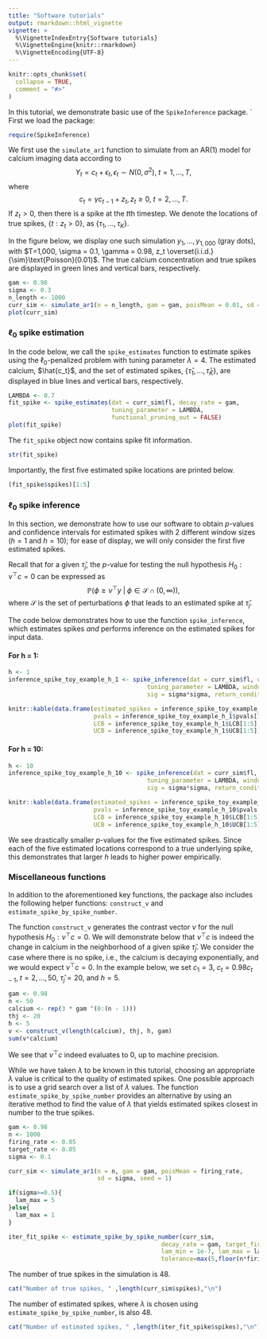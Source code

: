 ```yaml
---
title: "Software tutorials"
output: rmarkdown::html_vignette
vignette: >
  %\VignetteIndexEntry{Software tutorials}
  %\VignetteEngine{knitr::rmarkdown}
  %\VignetteEncoding{UTF-8}
---
```


```r
knitr::opts_chunk$set(
  collapse = TRUE,
  comment = "#>"
)
```

In this tutorial, we demonstrate basic use of the `SpikeInference` package.
`
First we load the package:
```r
require(SpikeInference)
```

We first use the `simulate_ar1` function to simulate from an AR(1) model for calcium imaging data according to 
$$Y_t = c_t + \epsilon_t, \epsilon_t \sim N(0, \sigma^2), \; t = 1,\ldots, T,$$ where $$c_t = \gamma  c_{t-1} + z_t, z_t\geq 0,  \; t = 2,\ldots, T.$$ If $z_t>0$, then there is a spike at the $t$th timestep. We denote the locations of true spikes, $\{t:z_t> 0\}$, as $\{\tau_1,\ldots, \tau_K\}$.

In the figure below, we display one such simulation $y_1,\ldots,y_{1,000}$ (gray dots), with  $T=1,000, \sigma = 0.1, \gamma = 0.98, z_t \overset{i.i.d.}{\sim}\text{Poisson}(0.01)$. The true calcium concentration and true spikes are displayed in green lines and vertical bars, respectively.

```r
gam <- 0.98
sigma <- 0.3
n_length <- 1000
curr_sim <- simulate_ar1(n = n_length, gam = gam, poisMean = 0.01, sd = sigma, seed = 2)
plot(curr_sim)
```


### $\ell_0$ spike estimation 
In the code below, we call the `spike_estimates` function to estimate spikes using the $\ell_0$-penalized problem with tuning parameter $\lambda=4$. The estimated calcium, $\hat{c_t}$, and the set of estimated spikes, $\{\hat{\tau}_1,\ldots, \hat{\tau}_{\hat{K}}\}$, are displayed in blue lines and vertical bars, respectively.
```r
LAMBDA <- 0.7
fit_spike <- spike_estimates(dat = curr_sim$fl, decay_rate = gam, 
                             tuning_parameter = LAMBDA, 
                             functional_pruning_out = FALSE)
plot(fit_spike)
```


The `fit_spike` object now contains spike fit information.
```r
str(fit_spike)
```

Importantly, the first five estimated spike locations are printed below.
```r
(fit_spike$spikes)[1:5]
```

### $\ell_0$ spike inference 

In this section, we demonstrate how to use our software to obtain $p$-values and confidence intervals for estimated spikes with 2 different window sizes ($h=1$ and $h=10$); for ease of display, we will only consider the first five estimated spikes.

Recall that for a given $\hat\tau_j$, the $p$-value for testing the null hypothesis $H_0: \nu^\top c = 0$ can be expressed as 
$$\mathbb{P}\left(\phi \geq \nu^\top y \;\middle|\; \phi \in \mathcal{S}\cap(0,\infty)\right),$$
where $\mathcal{S}$ is the set of perturbations $\phi$ that leads to an estimated spike at $\hat\tau_j$. 

The code below demonstrates how to use the function `spike_inference`, which estimates spikes *and* performs inference on the estimated spikes for input data. 

#### For h = 1:
```r
h <- 1
inference_spike_toy_example_h_1 <- spike_inference(dat = curr_sim$fl, decay_rate = gam,
                                       tuning_parameter = LAMBDA, window_size = h, 
                                       sig = sigma*sigma, return_conditioning_sets = FALSE,return_ci = TRUE,lower_trunc=0)

knitr::kable(data.frame(estimated_spikes = inference_spike_toy_example_h_1$spikes[1:5], 
                        pvals = inference_spike_toy_example_h_1$pvals[1:5],
                        LCB = inference_spike_toy_example_h_1$LCB[1:5],
                        UCB = inference_spike_toy_example_h_1$UCB[1:5]))

```

#### For h = 10:
```r
h <- 10
inference_spike_toy_example_h_10 <- spike_inference(dat = curr_sim$fl, decay_rate = gam,
                                       tuning_parameter = LAMBDA, window_size = h, 
                                       sig = sigma*sigma, return_conditioning_sets = FALSE,return_ci = TRUE,lower_trunc=0)

knitr::kable(data.frame(estimated_spikes = inference_spike_toy_example_h_10$spikes[1:5], 
                        pvals = inference_spike_toy_example_h_10$pvals[1:5],
                        LCB = inference_spike_toy_example_h_10$LCB[1:5],
                        UCB = inference_spike_toy_example_h_10$UCB[1:5]))
```

We see drastically smaller $p$-values for the five estimated spikes. Since each of the five estimated locations correspond to a true underlying spike, this demonstrates that larger $h$ leads to higher power empirically.

### Miscellaneous functions
In addition to the aforementioned key functions, the package also includes the following helper functions: `construct_v` and `estimate_spike_by_spike_number`.

The function `construct_v` generates the contrast vector $\nu$ for the null hypothesis $H_0:\nu^\top c = 0$. We will demonstrate below that $\nu^\top c$ is indeed the change in calcium in the neighborhood of a given spike $\hat\tau_j$. We consider the case where there is no spike, i.e., the calcium is decaying exponentially, and we would expect $\nu^\top c=0$. In the example below, we set $c_1 = 3$, $c_t = 0.98 c_{t-1}, \; t=2,\ldots, 50$, $\hat\tau_j = 20$, and $h=5$.

```r
gam <- 0.98
n <- 50
calcium <- rep(3 * gam ^(0:(n - 1)))
thj <- 20
h <- 5
v <- construct_v(length(calcium), thj, h, gam)
sum(v*calcium)
```
We see that $\nu^\top c$ indeed evaluates to 0, up to machine precision.

While we have taken $\lambda$ to be known in this tutorial, choosing an appropriate $\lambda$ value is critical to the quality of estimated spikes. One possible approach is to use a grid search over a list of $\lambda$ values. The function  `estimate_spike_by_spike_number` provides an alternative by using an iterative method to find the value of $\lambda$ that yields estimated spikes closest in number to the true spikes. 

```r
gam <- 0.98
n <- 1000
firing_rate <- 0.05
target_rate <- 0.05
sigma <- 0.1

curr_sim <- simulate_ar1(n = n, gam = gam, poisMean = firing_rate,
                         sd = sigma, seed = 1)

if(sigma>=0.5){
  lam_max = 5
}else{
  lam_max = 1
}

iter_fit_spike <- estimate_spike_by_spike_number(curr_sim, 
                                           decay_rate = gam, target_firing_rate = target_rate, 
                                           lam_min = 1e-7, lam_max = lam_max, max_iters=10,
                                           tolerance=max(5,floor(n*firing_rate*0.05)))
```

The number of true spikes in the simulation is 48.
```r
cat("Number of true spikes, " ,length(curr_sim$spikes),"\n")
```

The number of estimated spikes, where $\lambda$ is chosen using `estimate_spike_by_spike_number`, is also 48.
```r
cat("Number of estimated spikes, " ,length(iter_fit_spike$spikes),"\n")
```

